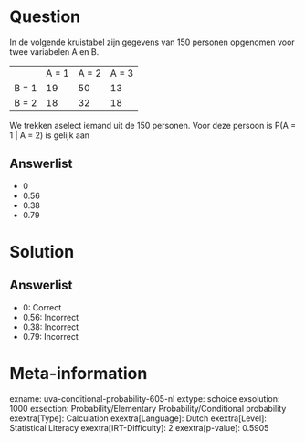 Question
========

In de volgende kruistabel zijn gegevens van 150 personen opgenomen voor
twee variabelen A en B.

  ------- ------- ------- -------
          A = 1   A = 2   A = 3
  B = 1   19      50      13
  B = 2   18      32      18
  ------- ------- ------- -------

We trekken aselect iemand uit de 150 personen. Voor deze persoon is P(A
= 1 \| A = 2) is gelijk aan

Answerlist
----------

* 0
* 0.56
* 0.38
* 0.79

Solution
========

Answerlist
----------

* 0: Correct
* 0.56: Incorrect
* 0.38: Incorrect
* 0.79: Incorrect

Meta-information
================
exname: uva-conditional-probability-605-nl
extype: schoice
exsolution: 1000
exsection: Probability/Elementary Probability/Conditional probability
exextra[Type]: Calculation
exextra[Language]: Dutch
exextra[Level]: Statistical Literacy
exextra[IRT-Difficulty]: 2
exextra[p-value]: 0.5905

